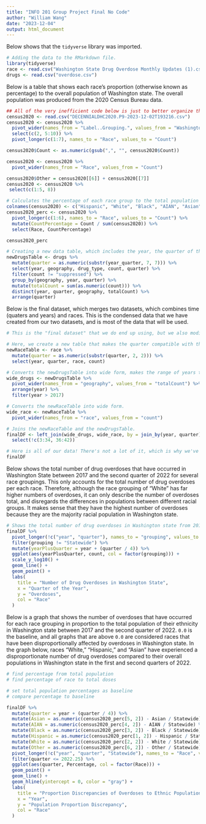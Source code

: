---
title: "INFO 201 Group Project Final No Code"
author: "William Wang"
date: "2023-12-04"
output: html_document
---

Below shows that the `tidyverse` library was imported.

```{r, echo = FALSE}
# Adding the data to the RMarkdown file.
library(tidyverse)
race <- read.csv("Washington State Drug Overdose Monthly Updates (1).csv")
drugs <- read.csv("overdose.csv")
```

Below is a table that shows each race's proportion (otherwise known as percentage) to the overall population of Washington state. The overall population was produced from the 2020 Census Bureau data.

```{r, echo = FALSE}

## All of the very inefficient code below is just to better organize the data :')
census2020 <- read.csv("DECENNIALDHC2020.P9-2023-12-02T193216.csv")
census2020 <- census2020 %>% 
  pivot_wider(names_from = "Label..Grouping.", values_from = "Washington") %>% 
  select(c(2, 5:10)) %>% 
  pivot_longer(c(1:7), names_to = "Race", values_to = "Count")

census2020$Count <- as.numeric(gsub(",", "", census2020$Count))

census2020 <- census2020 %>% 
  pivot_wider(names_from = "Race", values_from = "Count")

census2020$Other = census2020[[6]] + census2020[[7]]
census2020 <- census2020 %>% 
 select(c(1:5, 8))

# Calculates the percentage of each race group to the total population of the United States. We use the 2020 Census Bureau for the total population number.
colnames(census2020) <- c("Hispanic", "White", "Black", "AIAN", "Asian", "Other")
census2020_perc <- census2020 %>% 
  pivot_longer(c(1:6), names_to = "Race", values_to = "Count") %>% 
  mutate(CountPercentage = Count / sum(census2020)) %>% 
  select(Race, CountPercentage)

census2020_perc

```

```{r, echo = FALSE}
# Creating a new data table, which includes the year, the quarter of that year (in dbl), the county, and the total count for that county.
newDrugsTable <- drugs %>% 
  mutate(quarter = as.numeric(substr(year_quarter, 7, 7))) %>% 
  select(year, geography, drug_type, count, quarter) %>% 
  filter(count != "suppressed") %>%
  group_by(geography, year, quarter) %>% 
  mutate(totalCount = sum(as.numeric(count))) %>% 
  distinct(year, quarter, geography, totalCount) %>% 
  arrange(quarter) 
```

Below is the final dataset, which merges two datasets, which combines time (quaters and years) and races. This is the condensed data that we have created from our two datasets, and is most of the data that will be used.

```{r, echo = FALSE}
# This is the "final dataset" that we do end up using, but we also modify it.

# Here, we create a new table that makes the quarter compatible with the other dataset. Selects only necessary data.
newRaceTable <- race %>% 
  mutate(quarter = as.numeric(substr(quarter, 2, 2))) %>%
  select(year, quarter, race, count)

# Converts the newDrugsTable into wide form, makes the range of years the same as newRaceTable.
wide_drugs <- newDrugsTable %>% 
  pivot_wider(names_from = "geography", values_from = "totalCount") %>% 
  arrange(year) %>% 
  filter(year > 2017)

# Converts the newRaceTable into wide form.
wide_race <- newRaceTable %>% 
  pivot_wider(names_from = "race", values_from = "count")

# Joins the newRaceTable and the newDrugsTable.
finalDF <- left_join(wide_drugs, wide_race, by = join_by(year, quarter)) %>% 
  select(!c(3:34, 36:42))

# Here is all of our data! There's not a lot of it, which is why we've shown all of it.
finalDF
```

Below shows the total number of drug overdoses that have occurred in Washington State between 2017 and the second quarter of 2022 for several race groupings. This only accounts for the total number of drug overdoses per each race. Therefore, although the race grouping of "White" has far higher numbers of overdoses, it can only describe the number of overdoses total, and disregards the differences in populations between different racial groups. It makes sense that they have the highest number of overdoses because they are the majority racial population in Washington state.

```{r, echo = FALSE}
# Shows the total number of drug overdoses in Washington state from 2017-2022 for several race groupings.
finalDF %>% 
  pivot_longer(!c("year", "quarter"), names_to = "grouping", values_to = "count") %>% 
  filter(grouping != "Statewide") %>% 
  mutate(yearPlusQuarter = year + (quarter / 4)) %>% 
  ggplot(aes(yearPlusQuarter, count, col = factor(grouping))) +
  scale_y_log10() +
  geom_line() +
  geom_point() +
  labs(
    title = "Number of Drug Overdoses in Washington State",
    x = "Quarter of the Year",
    y = "Overdoses",
    col = "Race"
  )
```


Below is a graph that shows the number of overdoses that have occurred for each race grouping in proportion to the total population of their ethnicity in Washington state between 2017 and the second quarter of 2022. `0.0` is the baseline, and all graphs that are above `0.0` are considered races that have been disproportionally affected by overdoses in Washington state. In the graph below, races "White," "Hispanic," and "Asian" have experienced a disproportionate number of drug overdoses compared to their overall populations in Washington state in the first and second quarters of 2022.

```{r, echo = FALSE}
# find percentage from total population
# find percentage of race to total doses

# set total population percentages as baseline
# compare percentage to baseline

finalDF %>% 
  mutate(quarter = year + (quarter / 4)) %>% 
  mutate(Asian = as.numeric(census2020_perc[5, 2]) - Asian / Statewide) %>% 
  mutate(AIAN = as.numeric(census2020_perc[4, 2]) - AIAN / Statewide) %>% 
  mutate(Black = as.numeric(census2020_perc[3, 2]) - Black / Statewide) %>% 
  mutate(Hispanic = as.numeric(census2020_perc[1, 2]) - Hispanic / Statewide) %>% 
  mutate(White = as.numeric(census2020_perc[2, 2]) - White / Statewide) %>% 
  mutate(Other = as.numeric(census2020_perc[6, 2]) - Other / Statewide) %>% 
  pivot_longer(!c("year", "quarter", "Statewide"), names_to = "Race", values_to = "Percentage") %>% 
  filter(quarter <= 2022.25) %>% 
  ggplot(aes(quarter, Percentage, col = factor(Race))) +
  geom_point() +
  geom_line() +
  geom_hline(yintercept = 0, color = "gray") +
  labs(
    title = "Proportion Discrepancies of Overdoses to Ethnic Populations in WA state",
    x = "Year",
    y = "Population Proportion Discrepancy",
    col = "Race"
  )
```



